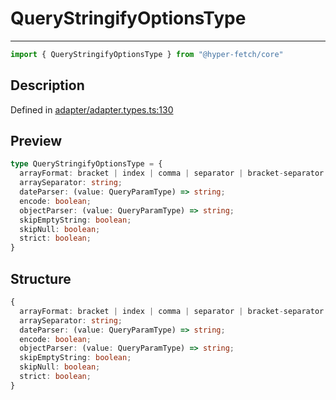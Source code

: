 

# QueryStringifyOptionsType

<div class="api-docs__separator" data-reactroot="">

---

</div><div class="api-docs__import" data-reactroot="">

```ts
import { QueryStringifyOptionsType } from "@hyper-fetch/core"
```

</div><div class="api-docs__section">

## Description

</div><div class="api-docs__description"><span class="api-docs__do-not-parse">



</span></div><p class="api-docs__definition">

Defined in [adapter/adapter.types.ts:130](https://github.com/BetterTyped/hyper-fetch/blob/cc329b91/packages/core/src/adapter/adapter.types.ts#L130)

</p><div class="api-docs__section">

## Preview

</div><div class="api-docs__preview type">

```ts
type QueryStringifyOptionsType = {
  arrayFormat: bracket | index | comma | separator | bracket-separator | none; 
  arraySeparator: string; 
  dateParser: (value: QueryParamType) => string; 
  encode: boolean; 
  objectParser: (value: QueryParamType) => string; 
  skipEmptyString: boolean; 
  skipNull: boolean; 
  strict: boolean; 
}
```

</div><div class="api-docs__section">

## Structure

</div><div class="api-docs__returns">

```ts
{
  arrayFormat: bracket | index | comma | separator | bracket-separator | none;
  arraySeparator: string;
  dateParser: (value: QueryParamType) => string;
  encode: boolean;
  objectParser: (value: QueryParamType) => string;
  skipEmptyString: boolean;
  skipNull: boolean;
  strict: boolean;
}
```

</div>